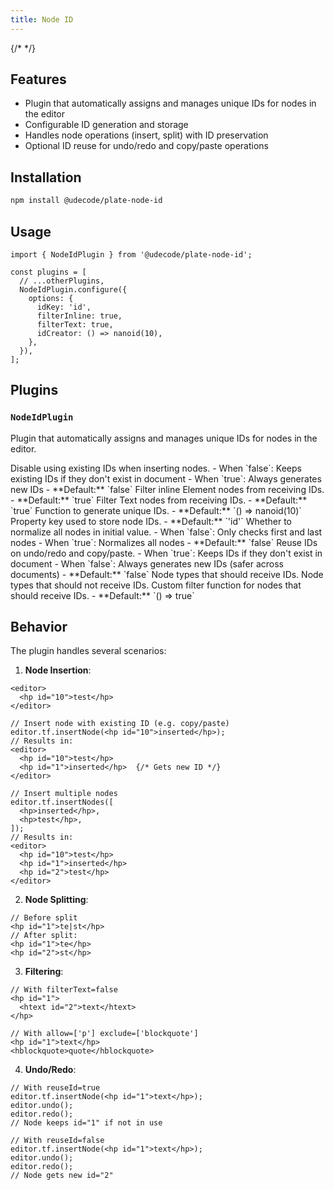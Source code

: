 ```yaml
---
title: Node ID
---
```


{/* <ComponentPreview name="playground-demo" id="node-id" /> */}

<PackageInfo>

## Features

- Plugin that automatically assigns and manages unique IDs for nodes in the editor
- Configurable ID generation and storage
- Handles node operations (insert, split) with ID preservation
- Optional ID reuse for undo/redo and copy/paste operations

</PackageInfo>

## Installation

```bash
npm install @udecode/plate-node-id
```

## Usage

```tsx
import { NodeIdPlugin } from '@udecode/plate-node-id';
```

```tsx
const plugins = [
  // ...otherPlugins,
  NodeIdPlugin.configure({
    options: {
      idKey: 'id',
      filterInline: true,
      filterText: true,
      idCreator: () => nanoid(10),
    },
  }),
];
```

## Plugins

### `NodeIdPlugin`

Plugin that automatically assigns and manages unique IDs for nodes in the editor.

<API name="NodeIdPlugin">
<APIOptions type="object">
  <APIItem name="disableInsertOverrides" type="boolean" optional>
    Disable using existing IDs when inserting nodes.
    - When `false`: Keeps existing IDs if they don't exist in document
    - When `true`: Always generates new IDs
    - **Default:** `false`
  </APIItem>
  <APIItem name="filterInline" type="boolean" optional>
    Filter inline Element nodes from receiving IDs.
    - **Default:** `true`
  </APIItem>
  <APIItem name="filterText" type="boolean" optional>
    Filter Text nodes from receiving IDs.
    - **Default:** `true`
  </APIItem>
  <APIItem name="idCreator" type="() => any" optional>
    Function to generate unique IDs.
    - **Default:** `() => nanoid(10)`
  </APIItem>
  <APIItem name="idKey" type="string" optional>
    Property key used to store node IDs.
    - **Default:** `'id'`
  </APIItem>
  <APIItem name="normalizeInitialValue" type="boolean" optional>
    Whether to normalize all nodes in initial value.
    - When `false`: Only checks first and last nodes
    - When `true`: Normalizes all nodes
    - **Default:** `false`
  </APIItem>
  <APIItem name="reuseId" type="boolean" optional>
    Reuse IDs on undo/redo and copy/paste.
    - When `true`: Keeps IDs if they don't exist in document
    - When `false`: Always generates new IDs (safer across documents)
    - **Default:** `false`
  </APIItem>
  <APIItem name="allow" type="string[]" optional>
    Node types that should receive IDs.
  </APIItem>
  <APIItem name="exclude" type="string[]" optional>
    Node types that should not receive IDs.
  </APIItem>
  <APIItem name="filter" type="(node: NodeEntry) => boolean" optional>
    Custom filter function for nodes that should receive IDs.
    - **Default:** `() => true`
  </APIItem>
</APIOptions>
</API>

## Behavior

The plugin handles several scenarios:

1. **Node Insertion**:
```tsx
<editor>
  <hp id="10">test</hp>
</editor>

// Insert node with existing ID (e.g. copy/paste)
editor.tf.insertNode(<hp id="10">inserted</hp>);
// Results in:
<editor>
  <hp id="10">test</hp>
  <hp id="1">inserted</hp>  {/* Gets new ID */}
</editor>

// Insert multiple nodes
editor.tf.insertNodes([
  <hp>inserted</hp>,
  <hp>test</hp>,
]);
// Results in:
<editor>
  <hp id="10">test</hp>
  <hp id="1">inserted</hp>  
  <hp id="2">test</hp>      
</editor>
```

2. **Node Splitting**:
```tsx
// Before split
<hp id="1">te|st</hp>
// After split:
<hp id="1">te</hp>
<hp id="2">st</hp>
```

3. **Filtering**:
```tsx
// With filterText=false
<hp id="1">
  <htext id="2">text</htext>
</hp>

// With allow=['p'] exclude=['blockquote']
<hp id="1">text</hp>
<hblockquote>quote</hblockquote>
```

4. **Undo/Redo**:
```tsx
// With reuseId=true
editor.tf.insertNode(<hp id="1">text</hp>);
editor.undo();
editor.redo();
// Node keeps id="1" if not in use

// With reuseId=false
editor.tf.insertNode(<hp id="1">text</hp>);
editor.undo();
editor.redo();
// Node gets new id="2"
```